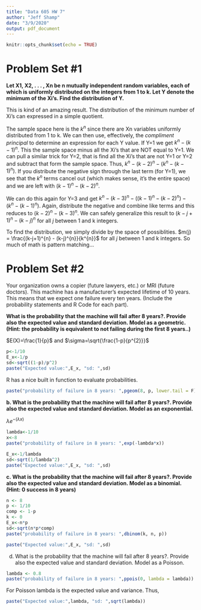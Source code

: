 ```yaml
---
title: "Data 605 HW 7"
author: "Jeff Shamp"
date: "3/9/2020"
output: pdf_document
---
```


```r
knitr::opts_chunk$set(echo = TRUE)
```

# Problem Set #1

**Let X1, X2, . . . , Xn be n mutually independent random variables, each of which is uniformly distributed on the integers from 1 to k. Let Y denote the minimum of the Xi’s. Find the distribution of Y.**

This is kind of an amazing result. The distribution of the minimum number of Xi's can expressed in a simple quotient. 

The sample space here is the $k^{n}$ since there are Xn variables uniformly distributed from 1 to k. We can then use, effectively, the _compliment principal_ to determine an expression for each Y value. If Y=1 we get $k^{n} - (k-1)^{n}$. This the sample space minus all the Xi's that are NOT equal to Y=1. We can pull a similar trick for Y=2, that is find all the Xi's that are not Y=1 or Y=2 and subtract that form the sample space. 
Thus, $k^{n} - (k-2)^{n} - (k^{n} - (k-1)^{n})$. If you distribute the negative sign through the last term (for Y=1), we see that the $k^{n}$ terms cancel out (which makes sense, it's the entire space) and we are left with $(k-1)^{n} - (k-2)^{n}$. 

We can do this again for Y=3 and get $k^{n} - (k-3)^{n} - ((k-1)^{n} - (k-2)^{n}) - (k^{n} - (k-1)^{n})$. Again, distribute the negative and combine like terms and this reduces to $(k-2)^{n} - (k-3)^{n}$. We can safely generalize this result to $(k-j+1)^{n} - (k-j)^{n}$ for all _j_ between 1 and k integers. 

To find the distribution, we simply divide by the space of possiblities. $m(j) = \frac{(k-j+1)^{n} - (k-j)^{n}}{k^{n}}$ for all _j_ between 1 and k integers. So much of math is pattern matching...


# Problem Set #2

Your organization owns a copier (future lawyers, etc.) or MRI (future doctors). This machine has a manufacturer’s expected lifetime of 10 years. This means that we expect one failure every ten years. (Include the probability statements and R Code for each part).

**What is the probability that the machine will fail after 8 years?. Provide also the expected value and standard deviation. Model as a geometric. (Hint: the probability is equivalent to not failing during the first 8 years..)**

$E(X)=\frac{1}{p}$ and $\sigma=\sqrt{\frac{1-p}{p^{2}}}$

```r
p<-1/10
E_x<-1/p
sd<-sqrt((1-p)/p^2)
paste("Expected value:",E_x, "sd: ",sd)
```

R has a nice built in function to evaluate probabilities. 

```r
paste("probability of failure in 8 years: ",pgeom(8, p, lower.tail = F))
```


**b. What is the probability that the machine will fail after 8 years?. Provide also the expected value and standard deviation. Model as an exponential.**

$\lambda e^{-(\lambda x)}$

```r
lambda<-1/10
x<-8
paste("probability of failure in 8 years: ",exp(-lambda*x))
```

```r
E_x<-1/lambda
sd<-sqrt(1/lambda^2)
paste("Expected value:",E_x, "sd: ",sd)
```


**c. What is the probability that the machine will fail after 8 years?. Provide also the expected value and standard deviation. Model as a binomial. (Hint: 0 success in 8 years)**

```r
n <- 8
p <- 1/10
comp <- 1-p
k <- 0
E_x<-n*p
sd<-sqrt(n*p*comp)
paste("probability of failure in 8 years: ",dbinom(k, n, p))
```

```r
paste("Expected value:",E_x, "sd: ",sd)
```


d. What is the probability that the machine will fail after 8 years?. Provide also the
expected value and standard deviation. Model as a Poisson. 


```r
lambda <- 0.8
paste("probability of failure in 8 years: ",ppois(0, lambda = lambda))
```

For Poisson lambda is the expected value and variance. Thus,

```r
paste("Expected value:",lambda, "sd: ",sqrt(lambda))
```












